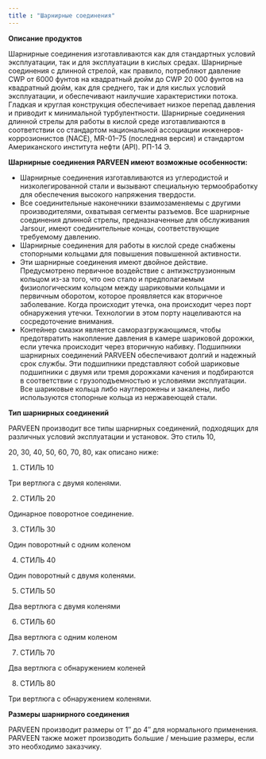 ```yaml
---
title : "Шарнирные соединения"
---
```


**Описание продуктов**

Шарнирные соединения изготавливаются как для стандартных условий эксплуатации, так и для эксплуатации в кислых средах. Шарнирные соединения с длинной стрелой, как правило, потребляют давление CWP от 6000 фунтов на квадратный дюйм до CWP 20 000 фунтов на квадратный дюйм, как для среднего, так и для кислых условий эксплуатации, и обеспечивают наилучшие характеристики потока. Гладкая и круглая конструкция обеспечивает низкое перепад давления и приводит к минимальной турбулентности. Шарнирные соединения длинной стрелы для работы в кислой среде изготавливаются в соответствии со стандартом национальной ассоциации инженеров-коррозионистов (NACE), MR-01–75 (последняя версия) и стандартом Американского института нефти (API). РП-14 Э.

**Шарнирные соединения PARVEEN имеют возможные особенности:**

* Шарнирные соединения изготавливаются из углеродистой и низколегированной стали и вызывают специальную термообработку для обеспечения высокого напряжения твердости.
* Все соединительные наконечники взаимозаменяемы с другими производителями, охватывая сегменты разъемов. Все шарнирные соединения длинной стрелы, предназначенные для обслуживания Jarsour, имеют соединительные концы, соответствующие требуемому давлению.
* Шарнирные соединения для работы в кислой среде снабжены стопорными кольцами для повышения повышенной активности.
* Эти шарнирные соединения имеют двойное действие. Предусмотрено первичное воздействие с антиэкструзионным кольцом из-за того, что оно стало и предполагаемым физиологическим кольцом между шариковыми кольцами и первичным оборотом, которое проявляется как вторичное заболевание. Когда происходит утечка, она происходит через порт обнаружения утечки. Технологии в этом порту нацеливаются на сосредоточение внимания.
* Контейнер смазки является саморазгружающимся, чтобы предотвратить накопление давления в камере шариковой дорожки, если утечка происходит через вторичную набивку. Подшипники шарнирных соединений PARVEEN обеспечивают долгий и надежный срок службы. Эти подшипники представляют собой шариковые подшипники с двумя или тремя дорожками качения и подбираются в соответствии с грузоподъемностью и условиями эксплуатации. Все шариковые кольца либо науглерожены и закалены, либо используются стопорные кольца из нержавеющей стали.

**Тип шарнирных соединений**

PARVEEN производит все типы шарнирных соединений, подходящих для различных условий эксплуатации и установок. Это стиль 10,

20, 30, 40, 50, 60, 70, 80, как описано ниже:

1. СТИЛЬ 10

Три вертлюга с двумя коленями.

2. СТИЛЬ 20

Одинарное поворотное соединение.

3. СТИЛЬ 30

Один поворотный с одним коленом

4. СТИЛЬ 40

Один поворотный с двумя коленями.

5. СТИЛЬ 50

Два вертлюга с двумя коленями

6. СТИЛЬ 60

Два вертлюга с одним коленом

7. СТИЛЬ 70

Два вертлюга с обнаружением коленей

8. СТИЛЬ 80

Три вертлюга с обнаружением коленями.

**Размеры шарнирного соединения**

PARVEEN производит размеры от 1″ до 4″ для нормального применения. PARVEEN также может производить большие / меньшие размеры, если это необходимо заказчику.